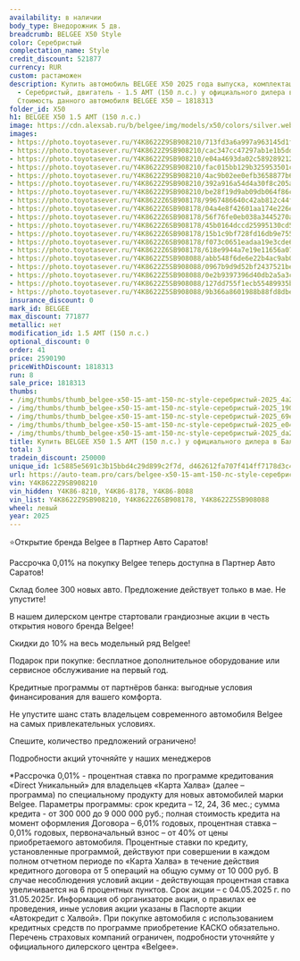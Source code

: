 ```yaml
---
availability: в наличии
body_type: Внедорожник 5 дв.
breadcrumb: BELGEE X50 Style
color: Серебристый
complectation_name: Style
credit_discount: 521877
currency: RUR
custom: растаможен
description: Купить автомобиль BELGEE X50 2025 года выпуска, комплектация Style, цвет
  - Серебристый, двигатель - 1.5 AMT (150 л.с.) у официального дилера в г. Балаково.
  Стоимость данного автомобиля BELGEE X50 – 1818313
folder_id: X50
h1: BELGEE X50 1.5 AMT (150 л.с.)
image: https://cdn.alexsab.ru/b/belgee/img/models/x50/colors/silver.webp
images:
- https://photo.toyotasever.ru/Y4K8622Z9SB908210/713fd3a6a997a963145d1fbb1334a24f.jpg
- https://photo.toyotasever.ru/Y4K8622Z9SB908210/cac347cc47297ab1e1b5dd838bf190f2.jpg
- https://photo.toyotasever.ru/Y4K8622Z9SB908210/e04a4693da02c5892892124574b69ec3.jpg
- https://photo.toyotasever.ru/Y4K8622Z9SB908210/fac015bb129b325953501c17232e0467.jpg
- https://photo.toyotasever.ru/Y4K8622Z9SB908210/4ac9b02ee0efb3658877b63c81bda2f7.jpg
- https://photo.toyotasever.ru/Y4K8622Z9SB908210/392a916a54d4a30f8c205a2a265aa00e.jpg
- https://photo.toyotasever.ru/Y4K8622Z9SB908210/be28f19d9ab09db064f86c4fe79f0ca6.jpg
- https://photo.toyotasever.ru/Y4K8622Z6SB908178/9967486640c42ab812c44f2655ebc21a.jpg
- https://photo.toyotasever.ru/Y4K8622Z6SB908178/04a4e8f42601aa174e226ee6df8a685a.jpg
- https://photo.toyotasever.ru/Y4K8622Z6SB908178/56f76fe0eb038a3445270a019a1bf491.jpg
- https://photo.toyotasever.ru/Y4K8622Z6SB908178/45b0164dccd25995130cd515cea5cdfc.jpg
- https://photo.toyotasever.ru/Y4K8622Z6SB908178/15b1c9bf728fd16db9e755f7f31245f8.jpg
- https://photo.toyotasever.ru/Y4K8622Z6SB908178/f073c0651eadaa19e3cde6f5c339c70a.jpg
- https://photo.toyotasever.ru/Y4K8622Z6SB908178/618e9944a7e19e11656a07ccfbfd6377.jpg
- https://photo.toyotasever.ru/Y4K8622Z5SB908088/abb548f6de6e22b4ac9ab03ef079653f.jpg
- https://photo.toyotasever.ru/Y4K8622Z5SB908088/0967b9d9d52bf2437521be3880938689.jpg
- https://photo.toyotasever.ru/Y4K8622Z5SB908088/0e2b9397396d40db2a5a3cb68c973b94.jpg
- https://photo.toyotasever.ru/Y4K8622Z5SB908088/127dd755f1ecb55489935bf0fe7c89b0.jpg
- https://photo.toyotasever.ru/Y4K8622Z5SB908088/9b366a8601988b88fd8dbefb167e65ef.jpg
insurance_discount: 0
mark_id: BELGEE
max_discount: 771877
metallic: нет
modification_id: 1.5 AMT (150 л.с.)
optional_discount: 0
order: 41
price: 2590190
priceWithDiscount: 1818313
run: 8
sale_price: 1818313
thumbs:
- /img/thumbs/thumb_belgee-x50-15-amt-150-лс-style-серебристый-2025_4a24f_0.webp
- /img/thumbs/thumb_belgee-x50-15-amt-150-лс-style-серебристый-2025_190f2_1.webp
- /img/thumbs/thumb_belgee-x50-15-amt-150-лс-style-серебристый-2025_69ec3_2.webp
- /img/thumbs/thumb_belgee-x50-15-amt-150-лс-style-серебристый-2025_e0467_3.webp
- /img/thumbs/thumb_belgee-x50-15-amt-150-лс-style-серебристый-2025_da2f7_4.webp
title: Купить BELGEE X50 1.5 AMT (150 л.с.) у официального дилера в Балаково
total: 3
tradein_discount: 250000
unique_id: 1c5885e5691c3b15bbd4c29d899c2f7d, d462612fa707f414ff7178d3c46a12a6, 460b2445cfb9d499b5cd89b6d46c5f67
url: https://auto-team.pro/cars/belgee-x50-15-amt-150-лс-style-серебристый-2025/
vin: Y4K8622Z9SB908210
vin_hidden: Y4K86-8210, Y4K86-8178, Y4K86-8088
vin_list: Y4K8622Z9SB908210, Y4K8622Z6SB908178, Y4K8622Z5SB908088
wheel: левый
year: 2025
---
```

<p>
 ⭐Открытие бренда Belgee в Партнер Авто Саратов!
</p>
<p>
</p>
<p>
 Рассрочка 0,01% на покупку Belgee теперь доступна в Партнер Авто Саратов!
</p>
<p>
 Склад более 300 новых авто. Предложение действует только в мае. He упустите!
</p>
<p>
</p>
<p>
 В нашем дилерском центре стартовали грандиозные акции в честь открытия нового бренда Belgee!
</p>
<p>
</p>
<p>
 Скидки дo 10% нa весь модельный ряд Belgee!
</p>
<p>
 Подарок при покупке: бесплатное дополнительное оборудование или сервисное обслуживание на первый год.
</p>
<p>
 Кредитные программы от партнёров банка: выгодные условия финансирования для вашего комфорта.
</p>
<p>
</p>
<p>
 Не упустите шанс стать владельцем современного автомобиля Belgee на самых привлекательных условиях.
</p>
<p>
 Спешите, количество предложений ограничено!
</p>
<p>
</p>
<p>
 Подробности акций уточняйте у наших менеджеров
</p>
<p>
</p>
<p>
 *Рассрочка 0,01% - процентная ставка по программе кредитования «Dirесt Уникальный» для владельцев «Карта Халва» (далее – программа) по специальному продукту для новых автомобилей марки Belgee. Параметры программы: срок кредита – 12, 24, 36 мес.; сумма кредита - от 300 000 до 9 000 000 руб.; полная стоимость кредита на момент оформления Договора – 6,01% годовых, процентная ставка – 0,01% годовых, первоначальный взнос – от 40% от цены приобретаемого автомобиля. Процентные ставки по кредиту, установленные программой, действуют при совершении в каждом полном отчетном периоде по «Карта Халва» в течение действия кредитного договора от 5 операций на общую сумму от 10 000 руб. В случае несоблюдения условий акции - действующая процентная ставка увеличивается на 6 процентных пунктов. Срок акции – с 04.05.2025 г. по 31.05.2025г. Информация об организаторе акции, о правилах ее проведения, иные условия акции указаны в Паспорте акции «Автокредит с Халвой». При покупке автомобиля с использованием кредитных средств по программе приобретение КАСКО обязательно. Перечень страховых компаний ограничен, подробности уточняйте у официального дилерского центра «Belgee».
</p>
